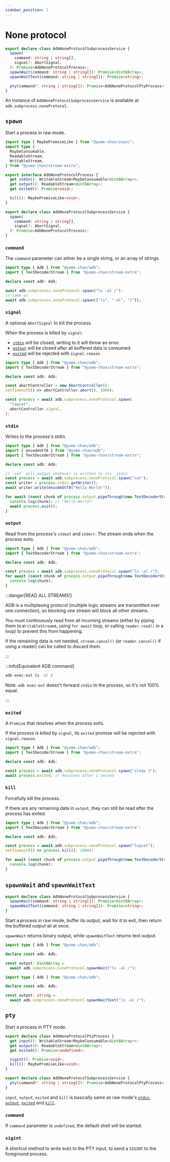 ```yaml
---
sidebar_position: 1
---
```


# None protocol

```ts showLineNumbers
export declare class AdbNoneProtocolSubprocessService {
  spawn(
    command: string | string[],
    signal?: AbortSignal,
  ): Promise<AdbNoneProtocolProcess>;
  spawnWait(command: string | string[]): Promise<Uint8Array>;
  spawnWaitText(command: string | string[]): Promise<string>;

  pty(command?: string | string[]): Promise<AdbNoneProtocolPtyProcess>;
}
```

An instance of `AdbNoneProtocolSubprocessService` is available at `adb.subprocess.noneProtocol`.

## `spawn`

Start a process in raw mode.

```ts showLineNumbers
import type { MaybePromiseLike } from "@yume-chan/async";
import type {
  MaybeConsumable,
  ReadableStream,
  WritableStream,
} from "@yume-chan/stream-extra";

export interface AdbNoneProtocolProcess {
  get stdin(): WritableStream<MaybeConsumable<Uint8Array>>;
  get output(): ReadableStream<Uint8Array>;
  get exited(): Promise<void>;

  kill(): MaybePromiseLike<void>;
}

export declare class AdbNoneProtocolSubprocessService {
  spawn(
    command: string | string[],
    signal?: AbortSignal,
  ): Promise<AdbNoneProtocolProcess>;
}
```

### `command`

The `command` parameter can either be a single string, or an array of strings

```ts transpile
import type { Adb } from "@yume-chan/adb";
import { TextDecoderStream } from "@yume-chan/stream-extra";

declare const adb: Adb;

await adb.subprocess.noneProtocol.spawn("ls -al /");
// same as
await adb.subprocess.noneProtocol.spawn(["ls", "-al", "/"]);
```

### `signal`

A optional `AbortSignal` to kill the process.

When the process is killed by `signal`:

- [`stdin`](#stdin) will be closed, writing to it will throw an error.
- [`output`](#output) will be closed after all buffered data is consumed.
- [`exited`](#exited) will be rejected with `signal.reason`

```ts transpile
import type { Adb } from "@yume-chan/adb";
import { TextDecoderStream } from "@yume-chan/stream-extra";

declare const adb: Adb;

const abortController = new AbortController();
setTimeout(() => abortController.abort(), 1000);

const process = await adb.subprocess.noneProtocol.spawn(
  "logcat",
  abortController.signal,
);
```

### `stdin`

Writes to the process's stdin.

```ts transpile
import type { Adb } from "@yume-chan/adb";
import { encodeUtf8 } from "@yume-chan/adb";
import { TextDecoderStream } from "@yume-chan/stream-extra";

declare const adb: Adb;

// `cat` will output whatever is written to its `stdin`
const process = await adb.subprocess.noneProtocol.spawn("cat");
const writer = process.stdin.getWriter();
await writer.write(encodeUtf8("Hello World!"));

for await (const chunk of process.output.pipeThrough(new TextDecoderStream())) {
  console.log(chunk); // "Hello World!"
  await process.exit();
}
```

### `output`

Read from the process's `stdout` and `stderr`. The stream ends when the process exits.

```ts transpile
import type { Adb } from "@yume-chan/adb";
import { TextDecoderStream } from "@yume-chan/stream-extra";

declare const adb: Adb;

const process = await adb.subprocess.noneProtocol.spawn("ls -al /");
for await (const chunk of process.output.pipeThrough(new TextDecoderStream())) {
  console.log(chunk);
}
```

:::danger[READ ALL STREAMS!]

ADB is a multiplexing protocol (multiple logic streams are transmitted over one connection), so blocking one stream will block all other streams.

You must continuously read from all incoming streams (either by piping them to `WritableStream`s, using `for await` loop, or calling `reader.read()` in a loop) to prevent this from happening.

If the remaining data is not needed, `stream.cancel()` (or `reader.cancel()` if using a reader) can be called to discard them.

:::

:::info[Equivalent ADB command]

```sh
adb exec-out ls -al /
```

Note: `adb exec-out` doesn't forward `stdin` to the process, so it's not 100% equal.

:::

### `exited`

A `Promise` that resolves when the process exits.

If the process is killed by `signal`, its `exited` promise will be rejected with `signal.reason`.

```ts transpile
import type { Adb } from "@yume-chan/adb";
import { TextDecoderStream } from "@yume-chan/stream-extra";

declare const adb: Adb;

const process = await adb.subprocess.noneProtocol.spawn("sleep 1");
await process.exited; // Resolves after 1 second
```

### `kill`

Forcefully kill the process.

If there are any remaining data in `output`, they can still be read after the process has exited.

```ts transpile
import type { Adb } from "@yume-chan/adb";
import { TextDecoderStream } from "@yume-chan/stream-extra";

declare const adb: Adb;

const process = await adb.subprocess.noneProtocol.spawn("logcat");
setTimeout(() => process.kill(), 1000);

for await (const chunk of process.output.pipeThrough(new TextDecoderStream())) {
  console.log(chunk);
}
```

## `spawnWait` and `spawnWaitText`

```ts showLineNumbers
export declare class AdbNoneProtocolSubprocessService {
  spawnWait(command: string | string[]): Promise<Uint8Array>;
  spawnWaitText(command: string | string[]): Promise<string>;
}
```

Start a process in raw mode, buffer its output, wait for it to exit, then return the buffered output all at once.

`spawnWait` returns binary output, while `spawnWaitText` returns text output.

```ts transpile
import type { Adb } from "@yume-chan/adb";

declare const adb: Adb;

const output: Uint8Array =
  await adb.subprocess.noneProtocol.spawnWait("ls -al /");
```

```ts transpile
import type { Adb } from "@yume-chan/adb";

declare const adb: Adb;

const output: string =
  await adb.subprocess.noneProtocol.spawnWaitText("ls -al /");
```

## `pty`

Start a process in PTY mode.

```ts showLineNumbers
export declare class AdbNoneProtocolPtyProcess {
  get input(): WritableStream<MaybeConsumable<Uint8Array>>;
  get output(): ReadableStream<Uint8Array>;
  get exited(): Promise<undefined>;

  sigint(): Promise<void>;
  kill(): MaybePromiseLike<void>;
}

export declare class AdbNoneProtocolSubprocessService {
  pty(command?: string | string[]): Promise<AdbNoneProtocolPtyProcess>;
}
```

`input`, `output`, `exited` and `kill` is basically same as raw mode's [`stdin`](#stdin), [`output`](#output), [`exited`](#exited) and [`kill`](#kill).

### `command`

If `command` parameter is `undefined`, the default shell will be started.

### `sigint`

A shortcut method to write `0x03` to the PTY input, to send a `SIGINT` to the foreground process.

